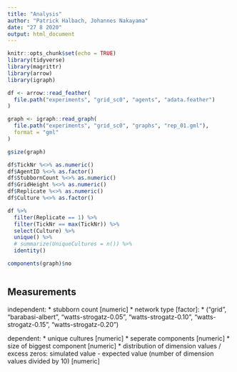 ```yaml
---
title: "Analysis"
author: "Patrick Halbach, Johannes Nakayama"
date: "27 8 2020"
output: html_document
---
```


```r
knitr::opts_chunk$set(echo = TRUE)
library(tidyverse)
library(magrittr)
library(arrow)
library(igraph)
```

```r
df <- arrow::read_feather(
  file.path("experiments", "grid_sc0", "agents", "adata.feather")
)
```

```r
graph <- igraph::read_graph(
  file.path("experiments", "grid_sc0", "graphs", "rep_01.gml"),
  format = "gml"
)
```

```r
gsize(graph)
```

```r
df$TickNr %<>% as.numeric()
df$AgentID %<>% as.factor()
df$StubbornCount %<>% as.numeric()
df$GridHeight %<>% as.numeric()
df$Replicate %<>% as.numeric()
df$Culture %<>% as.factor()
```

```r
df %>% 
  filter(Replicate == 1) %>% 
  filter(TickNr == max(TickNr)) %>% 
  select(Culture) %>%
  unique() %>% 
  # summarize(UniqueCultures = n()) %>% 
  identity()
```

```r
components(graph)$no
```


```r

```


## Measurements

independent:
  * stubborn count [numeric]
  * network type [factor]: 
    * ("grid", "barabasi-albert", "watts-strogatz-0.05", "watts-strogatz-0.10", "watts-strogatz-0.15", "watts-strogatz-0.20")

dependent:
  * unique cultures [numeric]
  * seperate components [numeric]
  * size of biggest component [numeric]
  * distribution of dimension values / excess zeros: simulated value - expected value (number of dimension values divided by 10) [numeric]
  




